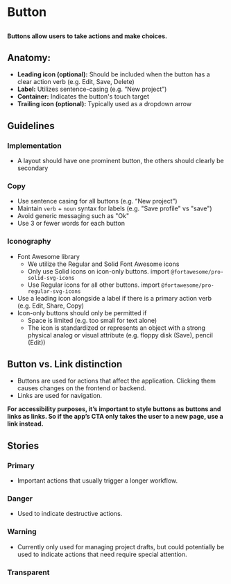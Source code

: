 
# Button

##

<h4>
	Buttons allow users to take actions and make choices.
</h4>

<Canvas>
  <Story id="components-button--primary" />
</Canvas>

## Anatomy:
- **Leading icon (optional):** Should be included when the button has a clear action verb (e.g. Edit, Save, Delete)
- **Label:** Utilizes sentence-casing (e.g. “New project”)
- **Container:** Indicates the button's touch target
- **Trailing icon (optional):** Typically used as a dropdown arrow


## Guidelines

### Implementation
- A layout should have one prominent button, the others should clearly be secondary

### Copy
- Use sentence casing for all buttons (e.g. “New project”)
- Maintain `verb` + `noun` syntax for labels (e.g. "Save profile" vs "save")
- Avoid generic messaging such as "Ok"
- Use 3 or fewer words for each button

### Iconography
- Font Awesome library
  - We utilize the Regular and Solid Font Awesome icons
  - Only use Solid icons on icon-only buttons. import `@fortawesome/pro-solid-svg-icons`
  - Use Regular icons for all other buttons. import `@fortawesome/pro-regular-svg-icons`
- Use a leading icon alongside a label if there is a primary action verb (e.g. Edit, Share, Copy)
- Icon-only buttons should only be permitted if
	- Space is limited (e.g. too small for text alone)
	- The icon is standardized or represents an object with a strong physical analog or visual attribute (e.g. floppy disk (Save), pencil (Edit))

## Button vs. Link distinction

- Buttons are used for actions that affect the application. Clicking them causes changes on the frontend or backend.
- Links are used for navigation.

**For accessibility purposes, it’s important to style buttons as buttons and links as links. So if the app’s CTA only takes the user to a new page, use a link instead.**


## Stories

### Primary

- Important actions that usually trigger a longer workflow.

<Preview>
  <Story id="components-button--primary" />
</Preview>

### Danger

- Used to indicate destructive actions.

<Preview>
  <Story id="components-button--danger" />
</Preview>

### Warning

- Currently only used for managing project drafts, but could potentially be used to indicate actions that need require special attention.

<Preview>
  <Story id="components-button--warning" />
</Preview>

### Transparent

<Preview>
  <Story id="components-button--transparent" />
</Preview>

